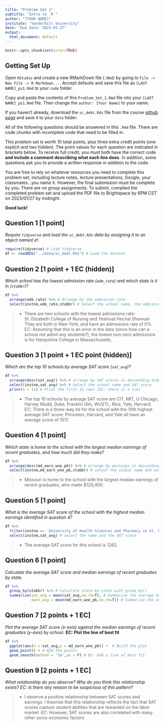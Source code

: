 ```yaml
---
title: "Problem Set 1"
subtitle: "Intro to `R`"
author: "[YOUR NAME]"
institute: "Vanderbilt University"
date: "Due Date: 2023-01-27"
output:
  html_document: default
---
```


```r
knitr::opts_chunk$set(error=TRUE)
```


## Getting Set Up

Open `RStudio` and create a new RMarkDown file (`.Rmd`) by going to `File -> New File -> R Markdown...`.
Accept defaults and save this file as `[LAST NAME]_ps1.Rmd` to your `code` folder.

Copy and paste the contents of this `Problem_Set_1.Rmd` file into your `[LAST NAME]_ps1.Rmd` file. Then change the `author: [Your Name]` to your name.

If you haven't already, download the `sc_debt.Rds` file from the course [github page](https://github.com/jbisbee1/DS1000_S2023/blob/main/Lectures/2_Intro_to_R/data/sc_debt.Rds) and save it to your `data` folder.

All of the following questions should be answered in this `.Rmd` file. There are code chunks with incomplete code that need to be filled in. 

This problem set is worth 10 total points, plus three extra credit points (one explicit and two hidden). The point values for each question are indicated in brackets below. To receive full credit, you must both have the correct code **and include a comment describing what each line does**. In addition, some questions ask you to provide a written response in addition to the code.

You are free to rely on whatever resources you need to complete this problem set, including lecture notes, lecture presentations, Google, your classmates...you name it. However, the final submission must be complete by you. There are no group assignments. To submit, compiled the completed problem set and upload the PDF file to Brightspace by 6PM CST on 2023/01/27 by midnight.

**Good luck!**


## Question 1 [1 point]
*Require `tidyverse` and load the `sc_debt.Rds` data by assigning it to an object named `df`.*
```r
require(tidyverse) # Load tidyverse
df <- readRDS("../data/sc_debt.Rds") # Load the dataset
```


## Question 2 [1 point + 1 EC (hidden)]
*Which school has the lowest admission rate (`adm_rate`) and which state is it in (`stabbr`)?*
```r
df %>% 
  arrange(adm_rate) %>% # Arrange by the admission rate
  select(instnm,adm_rate,stabbr) # Select the school name, the admission rate, and the state
```

> - There are two schools with the lowest admissions rate: St. Elizabeth College of Nursing and Yeshivat Hechal Shemuel. They are both in New York, and have an admissions rate of 0%. EC: Assuming that this is an error in the data (since how can a school not admit any students?), the lowest non-zero admissions is for Hampshire College in Massachusetts.

## Question 3 [1 point + 1 EC point (hidden)]
*Which are the top 10 schools by average SAT score (`sat_avg`)?*
```r
df %>%
  arrange(desc(sat_avg)) %>% # arrange by SAT scores in descending order
  select(instnm,sat_avg) %>% # Select the school name and SAT score
  print(n = 12) # Print the first 12 rows (EC: there is a tie)
```

> - The top 10 schools by average SAT score are CIT, MIT, U Chicago, Harvey Mudd, Duke, Franklin Olin, WUSTL, Rice, Yale, Harvard. EC: There is a three-way tie for the school with the 10th highest average SAT score: Princeton, Harvard, and Yale all have an average score of 1517.

## Question 4 [1 point]
*Which state is home to the school with the largest median earnings of recent graduates, and how much did they make?*
```r
df %>%
  arrange(desc(md_earn_wne_p6)) %>% # arrange by earnings in descending order
  select(instnm,md_earn_wne_p6,stabbr) # select the school name and earnings
```

> - Missouri is home to the school with the largest median earnings of recent graduates, who made $120,400.

## Question 5 [1 point]
*What is the average SAT score of the school with the highest median earnings identified in question 4?*
```r
df %>%
  filter(instnm == 'University of Health Sciences and Pharmacy in St. Louis') %>% # Select the school identified above
  select(instnm,sat_avg) # select the name and the SAT score
```

> - The average SAT score for this school is 1262.

## Question 6 [1 point]
*Calculate the average SAT score and median earnings of recent graduates by state.*
```r
df %>%
  group_by(stabbr) %>% # Calculate state-by-state with group_by()
  summarise(sat_avg = mean(sat_avg,na.rm=T), # Summarise the average SAT
            earn_avg = mean(md_earn_wne_p6,na.rm=T)) # Summarise the average earnings
```

## Question 7 [2 points + 1 EC]
*Plot the average SAT score (x-axis) against the median earnings of recent graduates (y-axis) by school.* **EC: Plot the line of best fit**
```r
df %>%
  ggplot(aes(x = sat_avg,y = md_earn_wne_p6)) +  # Build the plot
  geom_point() + # Add the points
  geom_smooth(method = 'lm',se = F) # EC: Add a line of best fit
```

## Question 9 [2 points + 1 EC]
*What relationship do you observe? Why do you think this relationship exists? EC: Is there any reason to be suspicious of this pattern?*

> - I observe a positive relationship between SAT scores and earnings. I theorize that this relationship reflects the fact that SAT scores capture student abilities that are rewarded on the labor market. EC: However, SAT scores are also correlated with many other socio-economic factors 

